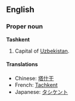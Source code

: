 ==English==

===Proper noun===
{{wikipedia}}
'''Tashkent'''
# Capital of [[Uzbekistan]].

====Translations====
*Chinese: [[塔什干]]
*French: [[Tachkent]]
*Japanese: [[タシケント]]